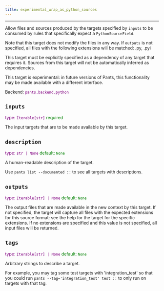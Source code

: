 ```yaml
---
title: experimental_wrap_as_python_sources
---
```


---

Allow files and sources produced by the targets specified by `inputs` to be consumed by rules that specifically expect a `PythonSourceField`.

Note that this target does not modify the files in any way. If `outputs` is not specified, all files with the following extensions will be matched: .py, .pyi

This target must be explicitly specified as a dependency of any target that requires it. Sources from this target will not be automatically inferred as dependencies.

This target is experimental: in future versions of Pants, this functionality may be made available with a different interface.

Backend: <span style="color: purple"><code>pants.backend.python</code></span>

## <code>inputs</code>

<span style="color: purple">
  type: <code>Iterable[str]</code>
</span>
<span style="color: green">required</span>

The input targets that are to be made available by this target.

## <code>description</code>

<span style="color: purple">
  type: <code>str | None</code>
</span>
<span style="color: green">
  default: <code>None</code>
</span>

A human-readable description of the target.

Use `pants list --documented ::` to see all targets with descriptions.

## <code>outputs</code>

<span style="color: purple">
  type: <code>Iterable[str] | None</code>
</span>
<span style="color: green">
  default: <code>None</code>
</span>

The output files that are made available in the new context by this target. If not specified, the target will capture all files with the expected extensions for this source format: see the help for the target for the specific extensions. If no extensions are specified and this value is not specified, all input files will be returned.

## <code>tags</code>

<span style="color: purple">
  type: <code>Iterable[str] | None</code>
</span>
<span style="color: green">
  default: <code>None</code>
</span>

Arbitrary strings to describe a target.

For example, you may tag some test targets with 'integration_test' so that you could run `pants --tag='integration_test' test ::` to only run on targets with that tag.
